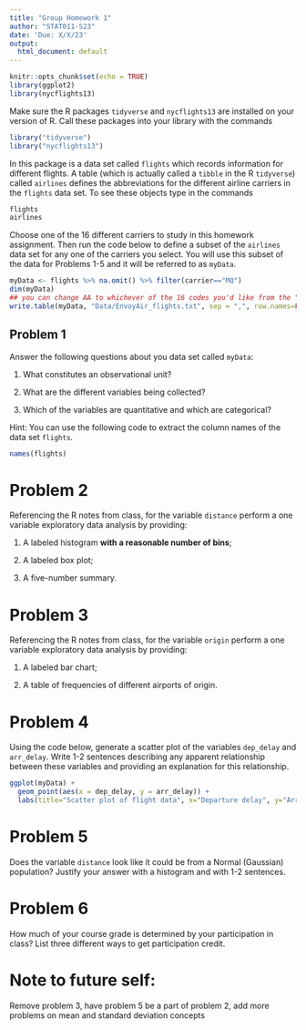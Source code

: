 ```yaml
---
title: "Group Homework 1"
author: "STAT011-S23"
date: 'Due: X/X/23'
output:
  html_document: default
---
```


```r
knitr::opts_chunk$set(echo = TRUE)
library(ggplot2)
library(nycflights13)
```



Make sure the R packages `tidyverse` and `nycflights13` are installed on your version of R. Call these packages into your library with the commands
```r
library("tidyverse")
library("nycflights13")
```
In this package is a data set called `flights` which records information for different flights. A table (which is actually called a ``tibble`` in the R `tidyverse`) called `airlines` defines the abbreviations for the different airline carriers in the `flights` data set. To see these objects type in the commands
```r
flights
airlines
```
Choose one of the 16 different carriers to study in this homework assignment. Then run the code below to define a subset of the `airlines` data set for any one of the carriers you select. You will use this subset of the data for Problems 1-5 and it will be referred to as `myData`.
```r
myData <- flights %>% na.omit() %>% filter(carrier=="MQ")  
dim(myData)
## you can change AA to whichever of the 16 codes you'd like from the "airlines" tibble
write.table(myData, "Data/EnvoyAir_flights.txt", sep = ",", row.names=FALSE)
```


## Problem 1 

Answer the following questions about you data set called `myData`:

  1. What constitutes an observational unit? 
  
  2. What are the different variables being collected?
  
  3. Which of the variables are quantitative and which are categorical? 

Hint: You can use the following code to extract the column names of the data set `flights`.
```r
names(flights)
```


# Problem 2

Referencing the R notes from class, for the variable `distance` perform a one variable exploratory data analysis by providing:

  1. A labeled histogram __with a reasonable number of bins__;

  2. A labeled box plot;

  3. A five-number summary.


# Problem 3

Referencing the R notes from class, for the variable `origin` perform a one variable exploratory data analysis by providing:

  1. A labeled bar chart;
  
  2. A table of frequencies of different airports of origin. 


# Problem 4

Using the code below, generate a scatter plot of the variables `dep_delay` and `arr_delay`. Write 1-2 sentences describing any apparent relationship between these variables and providing an explanation for this relationship. 

```r
ggplot(myData) + 
  geom_point(aes(x = dep_delay, y = arr_delay)) +
  labs(title="Scatter plot of flight data", x="Departure delay", y="Arrival delay")
```

# Problem 5

Does the variable `distance` look like it could be from a Normal (Gaussian) population? Justify your answer with a histogram and with 1-2 sentences. 


# Problem 6

How much of your course grade is determined by your participation in class? List three different ways to get participation credit. 


# Note to future self: 

Remove problem 3, have problem 5 be a part of problem 2, add more problems on mean and standard deviation concepts 

